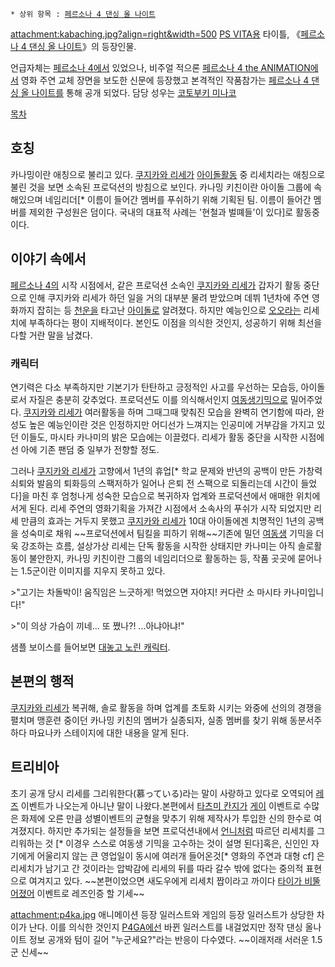  * 상위 항목 : [[페르소나 4 댄싱 올 나이트]]

attachment:kabaching.jpg?align=right&width=500
[[PS VITA]]용 타이틀, 《[[페르소나 4 댄싱 올 나이트]]》의 등장인물.

언급자체는 [[페르소나 4]]에서 있었으나, 비주얼 적으론 [[페르소나 4 the ANIMATION]]에서 영화 주연 교체 장면을 보도한 신문에 등장했고 본격적인 작품참가는 [[페르소나 4 댄싱 올 나이트]]를 통해 공개 되었다. 담당 성우는 [[코토부키 미나코]]

[[목차]]
== 호칭 ==
카나밍이란 애칭으로 불리고 있다. [[쿠지카와 리세]]가 [[아이돌]]활동 중 리세치라는 애칭으로 불린 것을 보면 소속된 프로덕션의 방침으로 보인다. 카나밍 키친이란 아이돌 그룹에 속해있으며 네임리더[* 이름이 들어간 멤버를 푸쉬하기 위해 기획된 팀. 이름이 들어간 멤버를 제외한 구성원은 덤이다. 국내의 대표적 사례는 '현철과 벌뗴들'이 있다]로 활동중이다.
== 이야기 속에서 ==
[[페르소나 4]]의 시작 시점에서, 같은 프로덕션 소속인 [[쿠지카와 리세]]가 갑자기 활동 중단으로 인해 쿠지카와 리세가 하던 일을 거의 대부분 물려 받았으며 데뷔 1년차에 주연 영화까지 잡히는 등 [[천운]]을 타고난 [[아이돌]]로 알려졌다.
하지만 예능인으로 [[오오라]]는 리세치에 부족하다는 평이 지배적이다. 본인도 이점을 의식한 것인지, 성공하기 위해 최선을 다할 거란 말을 남겼다.
=== 캐릭터 ===
연기력은 다소 부족하지만 기본기가 탄탄하고 긍정적인 사고를 우선하는 모습등, 아이돌로서 자질은 충분히 갖추었다.
프로덕션도 이를 의식해서인지 [[여동생]]기믹으로 밀어주었다.
[[쿠지카와 리세]]가 여러활동을 하며 그때그때 맞춰진 모습을 완벽히 연기함에 따라, 완성도 높은 예능인이란 것은 인정하지만 어디선가 느껴지는 인공미에 거부감을 가지고 있던 이들도, 마시타 카나미의 밝은 모습에는 이끌렸다.
리세가 활동 중단을 시작한 시점에선 아에 기존 팬덤 중 일부가 전향할 정도.

그러나 [[쿠지카와 리세]]가 고향에서 1년의 휴업[* 학교 문제와 반년의 공백이 만든 가창력 쇠퇴와 발음의 퇴화등의 스팩저하가 일어나 은퇴 전 스팩으로 되돌리는데 시간이 들었다]을 마친 후 엄청나게 성숙한 모습으로 복귀하자 업계와 프로덕션에서 애매한 위치에 서게 된다. 리세 주연의 영화기획을 가져간 시점에서 소속사의 푸쉬가 시작 되었지만 리세 만큼의 효과는 거두지 못했고 [[쿠지카와 리세]]가 10대 아이돌에겐 치명적인 1년의 공백을 성숙미로 채워 ~~프로덕션에서 팀킬을 피하기 위해~~기존에 밀던 [[여동생]] 기믹을 더욱 강조하는 흐름, 설상가상 리세는 단독 활동을 시작한 상태지만 카나미는 아직 솔로활동이 불안한지, 카나밍 키친이란 그룹의 네임리더으로 활동하는 등, 작품 곳곳에 묻어나는 1.5군이란 이미지를 지우지 못하고 있다.

>"고기는 차돌박이! 움직임은 느긋하게! 먹었으면 자야지! 커다란 소 마시타 카나미입니다!"

>"이 의상 가슴이 끼네... 또 쪘나?! ...아냐아냐!"

샘플 보이스를 들어보면 [[거유|대놓고 노린 캐릭터]].

== 본편의 행적 ==
[[쿠지카와 리세]]가 복귀해, 솔로 활동을 하며 업계를 초토화 시키는 와중에 선의의 경쟁을 펼치며 맹훈련 중이던 카나밍 키친의 멤버가 실종되자, 실종 멤버를 찾기 위해 동분서주하다 마요나카 스테이지에 대한 내용을 알게 된다.

== 트리비아 ==
초기 공개 당시 리세를 그리워한다(慕っている)라는 말이 사랑하고 있다로 오역되어 [[레즈]] 이벤트가 나오는게 아니냔 말이 나왔다.본편에서 [[타츠미 칸지]]가 [[게이]] 이벤트로 수많은 화제에 오른 만큼 성별이벤트의 균형을 맞추기 위해 제작사가 투입한 신의 한수로 여겨졌지다. 하지만 추가되는 설정들을 보면 프로덕션내에서 [[언니]]처럼 따르던 리세치를 그리워하는 것 [* 이경우 스스로 여동생 기믹을 고수하는 것이 설명 된다]혹은, 신인인 자기에게 어울리지 않는 큰 영업일이 동시에 여러개 들어온것[* 영화의 주연과 대형 cf] 은 리세치가 남기고 간 것이라는 압박감에 리세의 뒤를 따라 갈수 밖에 없다는 중의적 표현으로 여겨지고 있다. ~~본편이었으면 새도우에게 리세치 짭이라고 까이다 [[타이가 비뚤어졌어]] 이벤트로 레즈인증 할 기세~~

attachment:p4ka.jpg
애니메이션 등장 일러스트와 게임의 등장 일러스트가 상당한 차이가 난다.
이를 의식한 것인지 [[P4GA]]에선 바뀐 일러스트를 내걸었지만 정작 댄싱 올나이트 정보 공개와 텀이 길어 "누군세요?"라는 반응이 다수였다. ~~이래저래 서러운 1.5군 신세~~
